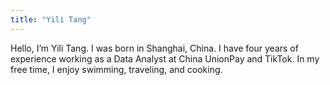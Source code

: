 ```yaml
---
title: "Yili Tang"
---
```



Hello, I'm Yili Tang. I was born in Shanghai, China. I have four years of experience working as a Data Analyst at China UnionPay and TikTok. In my free time, I enjoy swimming, traveling, and cooking.